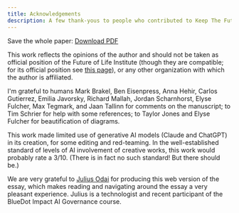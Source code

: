 ```yaml
---
title: Acknowledgements
description: A few thank-yous to people who contributed to Keep The Future Human.
---
```


Save the whole paper: <Icon name="FileText" size={24} className="text-general-link" /> [Download PDF](https://keepthefuturehuman.ai/wp-content/uploads/2025/03/Keep_the_Future_Human__AnthonyAguirre__5March2025.pdf)

This work reflects the opinions of the author and should not be taken as official position of the Future of Life Institute (though they are compatible; for its official position see [this page](https://futureoflife.org/our-position-on-ai/)), or any other organization with which the author is affiliated.

I'm grateful to humans Mark Brakel, Ben Eisenpress, Anna Hehir, Carlos Gutierrez, Emilia Javorsky, Richard Mallah, Jordan Scharnhorst, Elyse Fulcher, Max Tegmark, and Jaan Tallinn for comments on the manuscript; to Tim Schrier for help with some references; to Taylor Jones and Elyse Fulcher for beautification of diagrams.

This work made limited use of generative AI models (Claude and ChatGPT) in its creation, for some editing and red-teaming. In the well-established standard of levels of AI involvement of creative works, this work would probably rate a 3/10. (There is in fact no such standard! But there should be.)

We are very grateful to [Julius Odai](https://www.linkedin.com/in/julius-odai/) for producing this web version of the essay, which makes reading and navigating around the essay a very pleasant experience. Julius is a technologist and recent participant of the BlueDot Impact AI Governance course.
